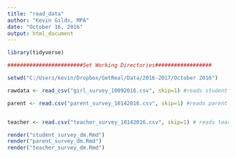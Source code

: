 ```yaml
---
title: "read_data"
author: "Kevin Gilds, MPA"
date: "October 16, 2016"
output: html_document
---
```


```r

library(tidyverse)

```



```r

########################Set Working Directories##################


```

```r

setwd("C:/Users/kevin/Dropbox/GetReal/Data/2016-2017/October 2016")

rawdata <- read_csv("girl_survey_10092016.csv", skip=1) #reads student survey

parent <- read.csv("parent_survey_10142016.csv", skip=1) #reads parent survey


teacher <- read.csv("teacher_survey_10142016.csv", skip=1) # reads teacher survey


```



```r

render("student_survey_dm.Rmd")
render("parent_survey_dm.Rmd")
render("teacher_survey_dm.Rmd")


```



